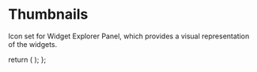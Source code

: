 
<Meta title="Appsmith Icons/Thumbnails" />

# Thumbnails

Icon set for Widget Explorer Panel, which provides a visual representation of the widgets.

  return (
    <Flex gap="spacing-4" wrap="wrap">
      <AIChatThumbnail />
      <ButtonThumbnail />
      <CheckboxGroupThumbnail />
      <CheckboxThumbnail />
      <ComboboxSelectThumbnail />
      <CurrencyInputThumbnail />
      <DatePickerThumbnail />
      <EmailInputThumbnail />
      <HeadingThumbnail />
      <IconButtonThumbnail />
      <InlineButtonsThumbnail />
      <InputThumbnail />
      <KeyValueThumbnail />
      <MenuButtonThumbnail />
      <ModalThumbnail />
      <MultilineInputThumbnail />
      <NumberInputThumbnail />
      <ParagraphThumbnail />
      <PasswordInputThumbnail />
      <PhoneInputThumbnail />
      <RadioGroupThumbnail />
      <SectionThumbnail />
      <SelectThumbnail />
      <StatsBoxThumbnail />
      <SwitchGroupThumbnail />
      <SwitchThumbnail />
      <TableThumbnail />
      <ToolbarButtonsThumbnail />
      <ZoneThumbnail />
    </Flex>
  );
};

<Icons />
